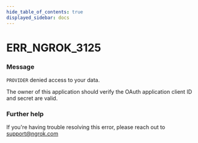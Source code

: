 ```yaml
---
hide_table_of_contents: true
displayed_sidebar: docs
---
```



# ERR_NGROK_3125

### Message
`PROVIDER` denied access to your data.

The owner of this application should verify the OAuth application client ID and secret are valid.

<ErrorDetails error='err_ngrok_3125' />


### Further help
If you're having trouble resolving this error, please reach out to [support@ngrok.com](mailto:support@ngrok.com?subject=Help%20with%20ERR_NGROK_3125)

